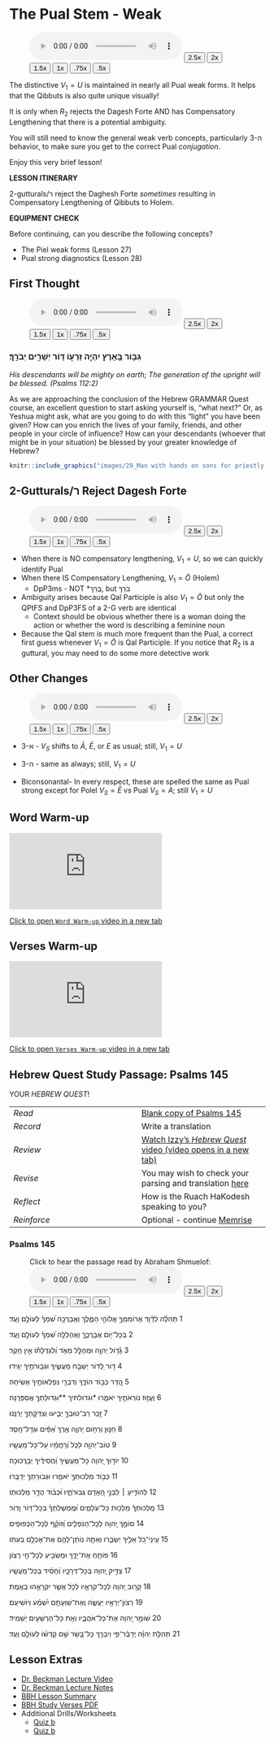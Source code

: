 # The Pual Stem - Weak {.Dp-w}

::: {.infobox .sound}
<figure><audio id="myAudio" controls controlsList="nodownload" src="./images/29.intro.m4a">
Your browser does not support the <code>audio</code> element.</audio>
<button onclick="setPlaySpeed25()" type="button">2.5x</button> <button onclick="setPlaySpeed2()" type="button">2x</button> <button onclick="setPlaySpeed15()" type="button">1.5x</button> <button onclick="setPlaySpeed1()" type="button">1x</button> <button onclick="setPlaySpeed075()" type="button">.75x</button> <button onclick="setPlaySpeed05()" type="button">.5x</button> 
<script>
var x = document.getElementById("myAudio");
function setPlaySpeed05() { x.playbackRate = 0.5; x.play();}
function setPlaySpeed075() {x.playbackRate = 0.75; x.play();} 
function setPlaySpeed1() {x.playbackRate = 1; x.play();}
function setPlaySpeed15() {x.playbackRate = 1.5; x.play();} 
function setPlaySpeed2() {x.playbackRate = 2; x.play();} 
function setPlaySpeed25() {x.playbackRate = 2.5;x.play();} 
</script> </figure>
:::

The distinctive $V_1 = U$ is maintained in nearly all Pual weak forms.  It helps that the Qibbuts is also quite unique visually! 

It is only when $R_2$ rejects the Dagesh Forte AND has Compensatory Lengthening that there is a potential ambiguity.

You will still need to know the general weak verb concepts, particularly 3-ה behavior, to make sure you get to the correct Pual _conjugation_.

Enjoy this very brief lesson!


::: {.box .map}
__LESSON ITINERARY__

2-gutturals/ר reject the Daghesh Forte _sometimes_ resulting in Compensatory Lengthening of Qibbuts to Holem.
:::

::: {.box .stop}
__EQUIPMENT CHECK__

Before continuing, can you describe the following concepts?

* The Piel weak forms (Lesson 27)
* Pual strong diagnostics (Lesson 28)
:::

## First Thought {-}


::: {.infobox .sound}
<figure><audio id="myAudio" controls controlsList="nodownload" src="./images/29-3.Psalms112.2.mp3">
Your browser does not support the <code>audio</code> element.</audio>
<button onclick="setPlaySpeed25()" type="button">2.5x</button> <button onclick="setPlaySpeed2()" type="button">2x</button> <button onclick="setPlaySpeed15()" type="button">1.5x</button> <button onclick="setPlaySpeed1()" type="button">1x</button> <button onclick="setPlaySpeed075()" type="button">.75x</button> <button onclick="setPlaySpeed05()" type="button">.5x</button> 
<script>
var x = document.getElementById("myAudio");
function setPlaySpeed05() { x.playbackRate = 0.5; x.play();}
function setPlaySpeed075() {x.playbackRate = 0.75; x.play();} 
function setPlaySpeed1() {x.playbackRate = 1; x.play();}
function setPlaySpeed15() {x.playbackRate = 1.5; x.play();} 
function setPlaySpeed2() {x.playbackRate = 2; x.play();} 
function setPlaySpeed25() {x.playbackRate = 2.5;x.play();} 
</script> </figure>
:::

### <span class="he">גִּבּ֣וֹר בָּ֭אָרֶץ יִהְיֶ֣ה זַרְע֑וֹ דּ֭וֹר יְשָׁרִ֣ים יְבֹרָֽךְ׃</span> {-}

*His descendants will be mighty on earth; The generation of the upright will be blessed. (Psalms 112:2)*

As we are approaching the conclusion of the Hebrew GRAMMAR Quest course, an excellent question to start asking yourself is, "what next?" Or, as Yeshua might ask, what are you going to do with this "light" you have been given?  How can you enrich the lives of your family, friends, and other people in your circle of influence?  How can your descendants (whoever that might be in your situation) be blessed by your greater knowledge of Hebrew?


```r

knitr::include_graphics("images/29_Man with hands on sons for priestly blessing, tb092302202.jpg")
``` 




## 2-Gutturals/ר Reject Dagesh Forte

::: {.infobox .sound}
<figure><audio id="myAudio" controls controlsList="nodownload" src="./images/29.1.m4a">
Your browser does not support the <code>audio</code> element.</audio>
<button onclick="setPlaySpeed25()" type="button">2.5x</button> <button onclick="setPlaySpeed2()" type="button">2x</button> <button onclick="setPlaySpeed15()" type="button">1.5x</button> <button onclick="setPlaySpeed1()" type="button">1x</button> <button onclick="setPlaySpeed075()" type="button">.75x</button> <button onclick="setPlaySpeed05()" type="button">.5x</button> 
<script>
var x = document.getElementById("myAudio");
function setPlaySpeed05() { x.playbackRate = 0.5; x.play();}
function setPlaySpeed075() {x.playbackRate = 0.75; x.play();} 
function setPlaySpeed1() {x.playbackRate = 1; x.play();}
function setPlaySpeed15() {x.playbackRate = 1.5; x.play();} 
function setPlaySpeed2() {x.playbackRate = 2; x.play();} 
function setPlaySpeed25() {x.playbackRate = 2.5;x.play();} 
</script> </figure>
:::

* When there is NO compensatory lengthening, $V_1 = U$, so we can quickly identify Pual
* When there IS Compensatory Lengthening, $V_1 = \bar O$ (Holem)
    * DpP3ms - NOT *<span class="he">בֻּרַּךְ</span>, but <span class="he">בֹּרַךְ</span>
* Ambiguity arises because Qal Participle is also $V_1 = \bar O$ but only the QPtFS and DpP3FS of a 2-G verb are identical
    * Context should be obvious whether there is a woman doing the action or whether the word is describing a feminine noun
* Because the Qal stem is much more frequent than the Pual, a correct first guess whenever $V_1 = \bar O$ is Qal Participle.  If you notice that $R_2$ is a guttural, you may need to do some more detective work


## Other Changes

::: {.infobox .sound}
<figure><audio id="myAudio" controls controlsList="nodownload" src="./images/29.2.m4a">
Your browser does not support the <code>audio</code> element.</audio>
<button onclick="setPlaySpeed25()" type="button">2.5x</button> <button onclick="setPlaySpeed2()" type="button">2x</button> <button onclick="setPlaySpeed15()" type="button">1.5x</button> <button onclick="setPlaySpeed1()" type="button">1x</button> <button onclick="setPlaySpeed075()" type="button">.75x</button> <button onclick="setPlaySpeed05()" type="button">.5x</button> 
<script>
var x = document.getElementById("myAudio");
function setPlaySpeed05() { x.playbackRate = 0.5; x.play();}
function setPlaySpeed075() {x.playbackRate = 0.75; x.play();} 
function setPlaySpeed1() {x.playbackRate = 1; x.play();}
function setPlaySpeed15() {x.playbackRate = 1.5; x.play();} 
function setPlaySpeed2() {x.playbackRate = 2; x.play();} 
function setPlaySpeed25() {x.playbackRate = 2.5;x.play();} 
</script> </figure>
:::

* 3-א - $V_S$ shifts to $\bar A$, $\bar E$, or $E$ as usual; still, $V_1 = U$

* 3-ה - same as always; still, $V_1 = U$

* Biconsonantal- In every respect, these are spelled the same as Pual strong except for Polel $V_S = \bar E$ vs Pual $V_S = A$; still $V_1 = U$




## Word Warm-up {-}

<div class="container">
<iframe class="responsive-iframe" src="https://youtube.com/embed/OO2Hy6apXlg" frameborder="0"></iframe>
</div>

[Click to open `Word Warm-up` video in a new tab](https://youtu.be/OO2Hy6apXlg){target="_blank"}



## Verses Warm-up {-}

<div class="container">
<iframe class="responsive-iframe" src="https://youtube.com/embed/YiO_gyPz-nM" frameborder="0"></iframe>
</div>

[Click to open `Verses Warm-up` video in a new tab](https://youtu.be/YiO_gyPz-nM){target="_blank"}


## Hebrew Quest Study Passage: Psalms 145 {-}


YOUR _HEBREW QUEST_!

| | 
|:- |:-  
| *Read* | [Blank copy of Psalms 145](https://docs.google.com/document/d/1PjBUYB3ws2mdtdbHZsRz3Ji1W2dwyAvon3wJCrsP6qo/copy){target="_blank"}
| *Record* | Write a translation
| *Review* | [Watch Izzy's _Hebrew Quest_ video (video opens in a new tab)](https://holylanguage.com/psalm-145.php){target="_blank"}
| *Revise* | You may wish to check your parsing and translation [here](https://scholarsgateway.com/search/WLC-ESV/Psalms/145){target="_blank"}
| *Reflect* | How is the Ruach HaKodesh speaking to you?
| *Reinforce* | Optional - continue [Memrise](https://app.memrise.com/course/5406435/hebrew-quest-lessons-1-to-40/){target="_blank}

### Psalms 145 {-}

::: {.infobox .sound}
<figure>Click to hear the passage read by Abraham Shmuelof:<audio id="myAudio" controls controlsList="nodownload" src="./images/t26e5.m4a">
Your browser does not support the <code>audio</code> element.</audio>
<button onclick="setPlaySpeed25()" type="button">2.5x</button> <button onclick="setPlaySpeed2()" type="button">2x</button> <button onclick="setPlaySpeed15()" type="button">1.5x</button> <button onclick="setPlaySpeed1()" type="button">1x</button> <button onclick="setPlaySpeed075()" type="button">.75x</button> <button onclick="setPlaySpeed05()" type="button">.5x</button> 
<script>
var x = document.getElementById("myAudio");
function setPlaySpeed05() { x.playbackRate = 0.5; x.play();}
function setPlaySpeed075() {x.playbackRate = 0.75; x.play();} 
function setPlaySpeed1() {x.playbackRate = 1; x.play();}
function setPlaySpeed15() {x.playbackRate = 1.5; x.play();} 
function setPlaySpeed2() {x.playbackRate = 2; x.play();} 
function setPlaySpeed25() {x.playbackRate = 2.5;x.play();} 
</script> </figure>
:::

<span class="he"><p align="right">
‫ 1  תְּהִלָּ֗ה לְדָ֫וִ֥ד אֲרוֹמִמְךָ֣ אֱלוֹהַ֣י הַמֶּ֑לֶךְ וַאֲבָרֲכָ֥ה שִׁ֝מְךָ֗ לְעוֹלָ֥ם וָעֶֽד׃ ‬

‫ 2  בְּכָל־י֥וֹם אֲבָרֲכֶ֑ךָּ וַאֲהַלְלָ֥ה שִׁ֝מְךָ֗ לְעוֹלָ֥ם וָעֶֽד׃ ‬

‫ 3  גָּ֘ד֤וֹל יְהוָ֣ה וּמְהֻלָּ֣ל מְאֹ֑ד וְ֝לִגְדֻלָּת֗וֹ אֵ֣ין חֵֽקֶר׃ ‬

‫ 4  דּ֣וֹר לְ֭דוֹר יְשַׁבַּ֣ח מַעֲשֶׂ֑יךָ וּגְב֖וּרֹתֶ֣יךָ יַגִּֽידוּ׃ ‬

‫ 5  הֲ֭דַר כְּב֣וֹד הוֹדֶ֑ךָ וְדִבְרֵ֖י נִפְלְאוֹתֶ֣יךָ אָשִֽׂיחָה׃ ‬

‫ 6  וֶעֱז֣וּז נוֹרְאֹתֶ֣יךָ יֹאמֵ֑רוּ *וגדולתיך **וּגְדוּלָּתְךָ֥ אֲסַפְּרֶֽנָּה׃ ‬

‫ 7  זֵ֣כֶר רַב־טוּבְךָ֣ יַבִּ֑יעוּ וְצִדְקָתְךָ֥ יְרַנֵּֽנוּ׃ ‬

‫ 8  חַנּ֣וּן וְרַח֣וּם יְהוָ֑ה אֶ֥רֶךְ אַ֝פַּ֗יִם וּגְדָל־חָֽסֶד׃ ‬

‫ 9  טוֹב־יְהוָ֥ה לַכֹּ֑ל וְ֝רַחֲמָ֗יו עַל־כָּל־מַעֲשָֽׂיו׃ ‬

‫ 10 יוֹד֣וּךָ יְ֭הוָה כָּל־מַעֲשֶׂ֑יךָ וַ֝חֲסִידֶ֗יךָ יְבָרֲכֽוּכָה׃ ‬

‫ 11 כְּב֣וֹד מַלְכוּתְךָ֣ יֹאמֵ֑רוּ וּגְבוּרָתְךָ֥ יְדַבֵּֽרוּ׃ ‬

‫ 12 לְהוֹדִ֤יעַ ׀ לִבְנֵ֣י הָ֭אָדָם גְּבוּרֹתָ֑יו וּ֝כְב֗וֹד הֲדַ֣ר מַלְכוּתֽוֹ׃ ‬

‫ 13 מַֽלְכוּתְךָ֗ מַלְכ֥וּת כָּל־עֹֽלָמִ֑ים וּ֝מֶֽמְשֶׁלְתְּךָ֗ בְּכָל־דּ֥וֹר וָדֽוֹר׃ ‬

‫ 14 סוֹמֵ֣ךְ יְ֭הוָה לְכָל־הַנֹּפְלִ֑ים וְ֝זוֹקֵ֗ף לְכָל־הַכְּפוּפִֽים׃ ‬

‫ 15 עֵֽינֵי־כֹ֭ל אֵלֶ֣יךָ יְשַׂבֵּ֑רוּ וְאַתָּ֤ה נֽוֹתֵן־לָהֶ֖ם אֶת־אָכְלָ֣ם בְּעִתּֽוֹ׃ ‬

‫ 16 פּוֹתֵ֥חַ אֶת־יָדֶ֑ךָ וּמַשְׂבִּ֖יעַ לְכָל־חַ֣י רָצֽוֹן׃ ‬

‫ 17 צַדִּ֣יק יְ֭הוָה בְּכָל־דְּרָכָ֑יו וְ֝חָסִ֗יד בְּכָל־מַעֲשָֽׂיו׃ ‬

‫ 18 קָר֣וֹב יְ֭הוָה לְכָל־קֹרְאָ֑יו לְכֹ֤ל אֲשֶׁ֖ר יִקְרָאֻ֣הוּ בֶאֱמֶֽת׃ ‬

‫ 19 רְצוֹן־יְרֵאָ֥יו יַעֲשֶׂ֑ה וְֽאֶת־שַׁוְעָתָ֥ם יִ֝שְׁמַ֗ע וְיוֹשִׁיעֵֽם׃ ‬

‫ 20 שׁוֹמֵ֣ר יְ֭הוָה אֶת־כָּל־אֹהֲבָ֑יו וְאֵ֖ת כָּל־הָרְשָׁעִ֣ים יַשְׁמִֽיד׃ ‬

‫ 21 תְּהִלַּ֥ת יְהוָ֗ה יְֽדַבֶּ֫ר־פִּ֥י וִיבָרֵ֣ךְ כָּל־בָּ֭שָׂר שֵׁ֥ם קָדְשׁ֗וֹ לְעוֹלָ֥ם וָעֶֽד׃ ‬


</span></p>

## Lesson Extras {-}

* [Dr. Beckman Lecture Video](http://youtu.be/36RA9V4cwiE){target=“_blank”}
* [Dr. Beckman Lecture Notes](https://hebrewsyntax.org/bbh2new/29_overheads_bw.pdf){target=“_blank”}
* [BBH Lesson Summary](http://hebrew.billmounce.com/BasicsBiblicalHebrew-29.pdf){target=“_blank”}
* [BBH Study Verses PDF](http://hebrew.billmounce.com/Biblical_examples_29.pdf){target=“_blank”}
* Additional Drills/Worksheets 
    * [Quiz b](https://hebrewsyntax.org/bbh2new/29_quiz_new.pdf){target=“_blank”}
    * [Quiz b](https://hebrewsyntax.org/bbh2new/29_quiz_practice.pdf){target=“_blank”}
